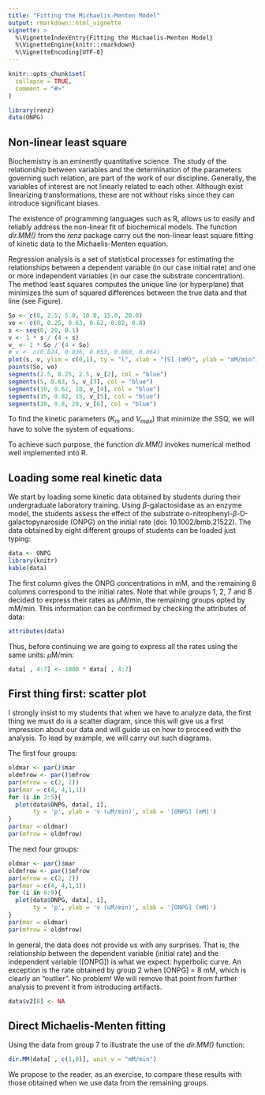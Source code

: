 ```yaml
---
title: "Fitting the Michaelis-Menten Model"
output: rmarkdown::html_vignette
vignette: >
  %\VignetteIndexEntry{Fitting the Michaelis-Menten Model}
  %\VignetteEngine{knitr::rmarkdown}
  %\VignetteEncoding{UTF-8}
---
```


```r
knitr::opts_chunk$set(
  collapse = TRUE,
  comment = "#>"
)
```

```r
library(renz)
data(ONPG)
```


## Non-linear least square 

Biochemistry is an eminently quantitative science. The study of
the relationship between variables and the determination of the parameters governing such relation, are part of the work of our discipline.  Generally, the variables of interest are not linearly related to each other. Although exist linearizing transformations, these are not without risks since they can introduce significant biases.

The existence of programming languages such as R, allows us to easily and reliably address the non-linear fit of biochemical models. The function *dir.MM()* from the *renz* package carry out the non-linear least square fitting of kinetic data to the Michaelis-Menten equation.


\begin{equation}
\tag{1}
v = V_{max} \frac{[S]}{K_m + [S]}
\end{equation}

Regression analysis is a set of statistical processes for estimating the relationships between a dependent variable (in our case initial rate) and one or more independent variables (in our case the substrate concentration). The method least squares computes the unique line (or hyperplane) that minimizes the sum of squared differences between the true data and that line (see Figure).

```r
So <- c(0, 2.5, 5.0, 10.0, 15.0, 20.0)
vo <- c(0, 0.25, 0.63, 0.62, 0.82, 0.8)
s <- seq(0, 20, 0.1)
v <- 1 * s / (4 + s)
v_ <- 1 * So / (4 + So)
# v <- c(0.024, 0.036, 0.053, 0.060, 0.064)
plot(s, v, ylim = c(0,1), ty = "l", xlab = "[S] (mM)", ylab = "mM/min")
points(So, vo)
segments(2.5, 0.25, 2.5, v_[2], col = "blue")
segments(5, 0.63, 5, v_[3], col = "blue")
segments(10, 0.62, 10, v_[4], col = "blue")
segments(15, 0.82, 15, v_[5], col = "blue")
segments(20, 0.8, 20, v_[6], col = "blue")
```



\begin{equation}
\tag{2}
SSQ = \sum_{i=1}^n[v_i - V_{max} \frac{[S_i]}{K_m + [S]_i}]^2
\end{equation}

To find the kinetic parameters ($K_m$ and $V_{max}$) that minimize the SSQ, we will have to solve the system of equations:

\begin{equation}
\tag{3}
\frac{\partial SSQ}{\partial V_{max}} = 0 = -2\sum_{i=1}^n[v_i - V_{max} \frac{[S]_i}{K_m + [S]_i}] \frac{[S]_i}{K_m + [S]_i}
\end{equation}

\begin{equation}
\tag{4}
\frac{\partial SSQ}{\partial K_m} = 0 = -2\sum_{i=1}^n[v_i - V_{max} \frac{[S]_i}{K_m + [S]_i}] \frac{V_{max}[S]_i}{([S]_i + K_m)^2}
\end{equation}

To achieve such purpose, the function *dir.MM()* invokes numerical method well implemented into R.

## Loading some real kinetic data

We start by loading some kinetic data obtained by students during their undergraduate laboratory training. Using $\beta$-galactosidase as an enzyme model, the students assess the effect of the substrate o-nitrophenyl-$\beta$-D-galactopynaroside (ONPG) on the initial rate (doi: 10.1002/bmb.21522). The data obtained by eight different groups of students can be loaded just typing:

```r
data <- ONPG
library(knitr)
kable(data)
```

The first column gives the ONPG concentrations in mM, and the remaining 8 columns correspond to the initial rates. Note that while groups 1, 2, 7 and 8 decided to express their rates as $\mu$M/min, the remaining groups opted by mM/min.  This information can be confirmed by checking the attributes of data:

```r
attributes(data)
```

Thus, before continuing we are going to express all the rates using the same units: $\mu$M/min:

```r
data[ , 4:7] <- 1000 * data[ , 4:7]
```

## First thing first: scatter plot

I strongly insist to my students that when we have to analyze data, the first thing we must do is a scatter diagram, since this will give us a first impression about our data and will guide us on how to proceed with the analysis. To lead by example, we will carry out such diagrams.

The first four groups:

```r
oldmar <- par()$mar
oldmfrow <- par()$mfrow
par(mfrow = c(2, 2))
par(mar = c(4, 4,1,1))
for (i in 2:5){
  plot(data$ONPG, data[, i],
       ty = 'p', ylab = 'v (uM/min)', xlab = '[ONPG] (mM)')
}
par(mar = oldmar)
par(mfrow = oldmfrow)
```

The next four groups:

```r
oldmar <- par()$mar
oldmfrow <- par()$mfrow
par(mfrow = c(2, 2))
par(mar = c(4, 4,1,1))
for (i in 6:9){
  plot(data$ONPG, data[, i],
       ty = 'p', ylab = 'v (uM/min)', xlab = '[ONPG] (mM)')
}
par(mar = oldmar)
par(mfrow = oldmfrow)
```

In general, the data does not provide us with any surprises. That is, the relationship between the dependent variable (initial rate) and the independent variable ([ONPG]) is what we expect: hyperbolic curve. An exception is the rate obtained by group 2 when [ONPG] = 8 mM, which is clearly an "outlier". No problem! We will remove that point from further analysis to prevent it from introducing artifacts. 

```r
data$v2[8] <- NA
```

## Direct Michaelis-Menten fitting


Using the data from group 7 to illustrate the use of the *dir.MM()* function:

```r
dir.MM(data[ , c(1,8)], unit_v = "mM/min")
```
We propose to the reader, as an exercise, to compare these results with those obtained when we use data from the remaining groups.
